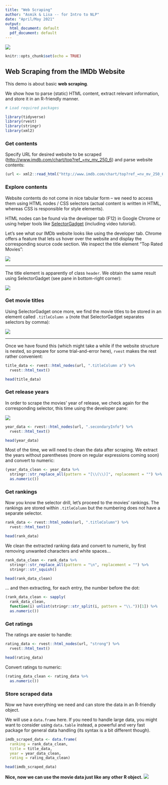 ```yaml
---
title: "Web Scraping"
author: "Asmik & Lisa -- for Intro to NLP"
date: "April/May 2021"
output:
  html_document: default
  pdf_document: default
---
```


![](../../Logo_Consulting.JPG)

```r
knitr::opts_chunk$set(echo = TRUE)

```

## Web Scraping from the IMDb Website

This demo is about basic **web scraping**.

We show how to parse (static) HTML content, extract relevant information, and store it in an R-friendly manner.

```r
# Load required packages

library(tidyverse)
library(rvest)
library(stringr)
library(xml2)
```

### Get contents

Specify URL for desired website to be scraped (<http://www.imdb.com/chart/top?ref_=nv_mv_250_6>) and parse website contents:

```r

(url <- xml2::read_html("http://www.imdb.com/chart/top?ref_=nv_mv_250_6"))

```

### Explore contents

Website contents do not come in nice tabular form -- we need to access them using HTML nodes / CSS selectors (actual content is written in HTML, whereas CSS is responsible for style elements).

HTML nodes can be found via the developer tab (F12) in Google Chrome or using helper tools like [SelectorGadget](https://selectorgadget.com/) (including video tutorial).

Let's see what our IMDb website looks like using the developer tab.
Chrome offers a feature that lets us hover over the website and display the corresponding source code section.
We inspect the title element "Top Rated Movies":

![](screenshot_devtool_1.PNG)

***

The title element is apparently of class `header`.
We obtain the same result using SelectorGadget (see pane in bottom-right corner):

![](screenshot_selectorgadget_2.PNG)

### Get movie titles

Using SelectorGadget once more, we find the movie titles to be stored in an element called `.titleColumn a` (note that SelectorGadget separates selectors by comma):

![](screenshot_selectorgadget_3.PNG)

***

Once we have found this (which might take a while if the website structure is nested, so prepare for some trial-and-error here), `rvest` makes the rest rather convenient:

```r
title_data <- rvest::html_nodes(url, ".titleColumn a") %>% 
  rvest::html_text()
```

```r
head(title_data)
```

### Get release years

In order to scrape the movies' year of release, we check again for the corresponding selector, this time using the developer pane:

![](screenshot_devtool_2.PNG)

```r
year_data <- rvest::html_nodes(url, ".secondaryInfo") %>% 
  rvest::html_text()
```

```r
head(year_data)
```

Most of the time, we will need to clean the data after scraping.
We extract the years without parentheses (more on regular expressions coming soon) and convert to numeric: 

```r

(year_data_clean <- year_data %>% 
  stringr::str_replace_all(pattern = "[\\(\\)]", replacement = "") %>% 
  as.numeric())

```

### Get rankings

Now you know the selector drill, let's proceed to the movies' rankings.
The rankings are stored within `.titleColumn` but the numbering does not have a separate selector.

```r
rank_data <- rvest::html_nodes(url, ".titleColumn") %>% 
  rvest::html_text()
```

```r
head(rank_data)
```

We clean the extracted ranking data and convert to numeric, by first removing unwanted characters and white spaces...

```r

rank_data_clean <- rank_data %>% 
  stringr::str_replace_all(pattern = "\n", replacement = "") %>%
  stringr::str_squish()

head(rank_data_clean)
```

... and then extracting, for each entry, the number before the dot:

```r

(rank_data_clean <- sapply(
  rank_data_clean,
  function(i) unlist(stringr::str_split(i, pattern = "\\."))[1]) %>% 
  as.numeric())

```

### Get ratings

The ratings are easier to handle:

```r
rating_data <- rvest::html_nodes(url, "strong") %>% 
  rvest::html_text()

head(rating_data)
```

Convert ratings to numeric:

```r
(rating_data_clean <- rating_data %>% 
  as.numeric())
```


### Store scraped data

Now we have everything we need and can store the data in an R-friendly object.

We will use a `data.frame` here. If you need to handle large data, you might want to consider using `data.table` instead, a powerful and very fast package for general data handling (its syntax is a bit different though).


```r
imdb_scraped_data <- data.frame(
  ranking = rank_data_clean,
  title = title_data,
  year = year_data_clean,
  rating = rating_data_clean)

head(imdb_scraped_data)
```

**Nice, now we can use the movie data just like any other R object.**
![](screenshot_v.JPG)